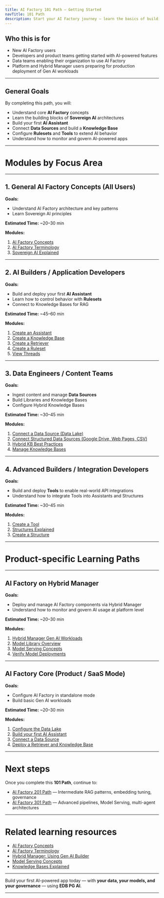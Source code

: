 ```yaml
---
title: AI Factory 101 Path — Getting Started
navTitle: 101 Path
description: Start your AI Factory journey — learn the basics of building AI-powered applications with Assistants, Knowledge Bases, and Tools.
---
```


## Who this is for

-   New AI Factory users
-   Developers and product teams getting started with AI-powered features
-   Data teams enabling their organization to use AI Factory
-   Platform and Hybrid Manager users preparing for production deployment of Gen AI workloads

* * *

## General Goals

By completing this path, you will:

-   Understand core **AI Factory** concepts
-   Learn the building blocks of **Sovereign AI** architectures
-   Build your first **AI Assistant**
-   Connect **Data Sources** and build a **Knowledge Base**
-   Configure **Rulesets** and **Tools** to extend AI behavior
-   Understand how to monitor and govern AI-powered apps

* * *

# Modules by Focus Area

* * *

## 1. General AI Factory Concepts (All Users)

**Goals:**

-   Understand AI Factory architecture and key patterns
-   Learn Sovereign AI principles

**Estimated Time:** ~20–30 min

**Modules:**

1.  [AI Factory Concepts](/edb-postgres-ai/latest/ai-factory/learn/explained/ai-factory-concepts/)
2.  [AI Factory Terminology](/edb-postgres-ai/latest/ai-factory/learn/explained/terminology/)
3.  [Sovereign AI Explained](/edb-postgres-ai/latest/ai-factory/learn/explained/sovereign-ai/)

* * *

## 2. AI Builders / Application Developers

**Goals:**

-   Build and deploy your first **AI Assistant**
-   Learn how to control behavior with **Rulesets**
-   Connect to Knowledge Bases for RAG

**Estimated Time:** ~45–60 min

**Modules:**

1.  [Create an Assistant](/edb-postgres-ai/latest/ai-factory/learn/how-to/gen-ai/create-assistant/)
2.  [Create a Knowledge Base](/edb-postgres-ai/latest/ai-factory/learn/how-to/gen-ai/create-knowledge-base/)
3.  [Create a Retriever](/edb-postgres-ai/latest/ai-factory/learn/how-to/gen-ai/create-retriever/)
4.  [Create a Ruleset](/edb-postgres-ai/latest/ai-factory/learn/how-to/gen-ai/create-ruleset/)
5.  [View Threads](/edb-postgres-ai/latest/ai-factory/learn/how-to/gen-ai/view-threads/)

* * *

## 3. Data Engineers / Content Teams

**Goals:**

-   Ingest content and manage **Data Sources**
-   Build Libraries and Knowledge Bases
-   Configure Hybrid Knowledge Bases

**Estimated Time:** ~30–45 min

**Modules:**

1.  [Connect a Data Source (Data Lake)](/edb-postgres-ai/latest/ai-factory/learn/how-to/gen-ai/data-source-data-lake/)
2.  [Connect Structured Data Sources (Google Drive, Web Pages, CSV)](/edb-postgres-ai/latest/ai-factory/learn/how-to/gen-ai/data-source-google-drive/)
3.  [Hybrid KB Best Practices](/edb-postgres-ai/latest/ai-factory/learn/how-to/gen-ai/hybrid-kb-best-practices/)
4.  [Manage Knowledge Bases](/edb-postgres-ai/latest/ai-factory/learn/how-to/gen-ai/manage-knowledge-base/)

* * *

## 4. Advanced Builders / Integration Developers

**Goals:**

-   Build and deploy **Tools** to enable real-world API integrations
-   Understand how to integrate Tools into Assistants and Structures

**Estimated Time:** ~30–45 min

**Modules:**

1.  [Create a Tool](/edb-postgres-ai/latest/ai-factory/learn/how-to/gen-ai/create-tool/)
2.  [Structures Explained](/edb-postgres-ai/latest/ai-factory/learn/explained/structures-explained/)
3.  [Create a Structure](/edb-postgres-ai/latest/ai-factory/learn/how-to/gen-ai/create-structure/)

* * *

# Product-specific Learning Paths

* * *

## AI Factory on Hybrid Manager

**Goals:**

-   Deploy and manage AI Factory components via Hybrid Manager
-   Understand how to monitor and govern AI usage at platform level

**Estimated Time:** ~20–30 min

**Modules:**

1.  [Hybrid Manager Gen AI Workloads](/edb-postgres-ai/latest/hybrid-manager/ai-factory/gen-ai/)
2.  [Model Library Overview](/edb-postgres-ai/latest/hybrid-manager/ai-factory/model/library/)
3.  [Model Serving Concepts](/edb-postgres-ai/latest/ai-factory/learn/explained/model-serving-concepts/)
4.  [Verify Model Deployments](/edb-postgres-ai/latest/hybrid-manager/ai-factory/learn/how-to/verify-models/)

* * *

## AI Factory Core (Product / SaaS Mode)

**Goals:**

-   Configure AI Factory in standalone mode
-   Build basic Gen AI workloads

**Estimated Time:** ~20–30 min

**Modules:**

1.  [Configure the Data Lake](/edb-postgres-ai/latest/ai-factory/learn/how-to/gen-ai/configure-datalake/)
2.  [Build your first AI Assistant](/edb-postgres-ai/latest/ai-factory/learn/how-to/gen-ai/create-assistant/)
3.  [Connect a Data Source](/edb-postgres-ai/latest/ai-factory/learn/how-to/gen-ai/data-source-data-lake/)
4.  [Deploy a Retriever and Knowledge Base](/edb-postgres-ai/latest/ai-factory/learn/how-to/gen-ai/create-retriever/)

* * *

# Next steps

Once you complete this **101 Path**, continue to:

-   [AI Factory 201 Path](201.mdx) — Intermediate RAG patterns, embedding tuning, governance
-   [AI Factory 301 Path](301.mdx) — Advanced pipelines, Model Serving, multi-agent architectures

* * *

# Related learning resources

-   [AI Factory Concepts](/edb-postgres-ai/latest/ai-factory/learn/explained/ai-factory-concepts/)
-   [AI Factory Terminology](/edb-postgres-ai/latest/ai-factory/learn/explained/terminology/)
-   [Hybrid Manager: Using Gen AI Builder](/edb-postgres-ai/latest/hybrid-manager/ai-factory/gen-ai/builder/)
-   [Model Serving Concepts](/edb-postgres-ai/latest/ai-factory/learn/explained/model-serving-concepts/)
-   [Knowledge Bases Explained](/edb-postgres-ai/latest/ai-factory/learn/explained/knowledge-bases-explained/)

* * *

Build your first AI-powered app today — with **your data, your models, and your governance** — using **EDB PG AI**.

* * *
